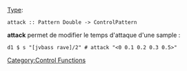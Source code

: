 <languages/>
{{DISPLAYTITLE:attack}} 
[[Type signature|Type]]: <source inline>attack :: Pattern Double -> ControlPattern</source>

'''attack''' permet de modifier le temps d'attaque d'une sample :

<source>
d1 $ s "[jvbass rave]/2" # attack "<0 0.1 0.2 0.3 0.5>"
</source>

[[Category:Control Functions]]